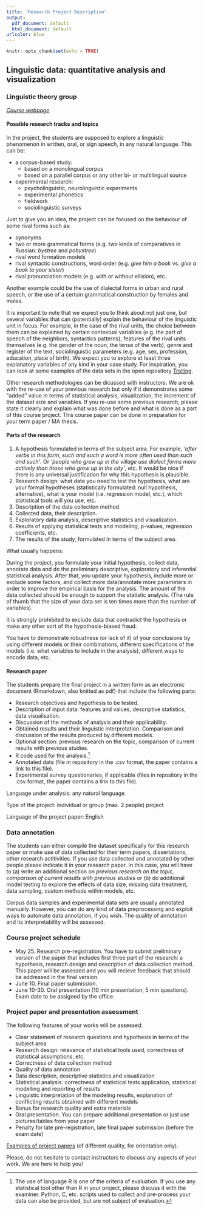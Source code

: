```yaml
---
title: 'Research Project Description'
output:
  pdf_document: default
  html_document: default
urlcolor: blue
---
```


```r
knitr::opts_chunk$set(echo = TRUE)
```

## Linguistic data: quantitative analysis and visualization
### Linguistic theory group

_[Course webpage](http://math-info.hse.ru/s19/n)_

#### Possible research tracks and topics

In the project, the students are supposed to explore a linguistic phenomenon in written, oral, or sign speech, in any natural language. This can be:  

- a corpus-based study:
    - based on a monolingual corpus
    - based on a parallel corpus or any other bi- or multilingual source
- experimental research:
    - psycholinguistic, neurolinguistic experiments
    - experimental phonetics
    - fieldwork
    - sociolinguistic surveys

Just to give you an idea, the project can be focused on the behaviour of some rival forms such as: 

- synonyms
- two or more grammatical forms (e.g. two kinds of comparatives in Russian: _bystree_ and _pobystree_)
- rival word formation models
- rival syntactic constructions, word order (e.g. _give him a book_ vs. _give a book to your sister_)
- rival pronunciation models (e.g. with or without ellision), etc.

Another example could be the use of dialectal forms in urban and rural speech, or the use of a certain grammatical construction by females and males.    

It is important to note that we expect you to think about not just one, but several variables that can (potentially) explain the behaviour of the linguistic unit in focus. For example, in the case of the rival units, the choice between them can be explained by certain contextual variables (e.g. the part of speech of the neighbors, syntactics patterns), features of the rival units themselves (e.g. the gender of the noun, the tense of the verb), genre and register of the text, sociolinguistic parameters (e.g. age, sex, profession, education, place of birth). We expect you to explore at least three explanatory variables of any kind in your case study. For inspiration, you can look at some examples of the data sets in the open repository [Trolling](https://opendata.uit.no/dataverse/trolling). 

Other research methodologies can be dicussed with instructors. We are ok with the re-use of your previous research but only if it demonstrates some "added" value in terms of statistical analysis, visualization, the increment of the dataset size and variables. If you re-use some previous research, please state it clearly and explain what was done before and what is done as a part of this course project. This course paper can be done in preparation for your term paper / MA thesis.

#### Parts of the research

1. A hypothesis formulated in terms of the subject area. For example, *‘after verbs in this form, such and such a word is more often used than such and such’*. Or *‘people who grew up in the village use dialect forms more actively than those who grew up in the city’*, etc. It would be nice if there is any universal justification for why this hypothesis is plausible.
2. Research design: what data you need to test the hypothesis, what are your formal hypotheses (statistically formulated: null hypothesis, alternative), what is your model (i.e. regression model, etc.), which statistical tools will you use, etc.
3. Description of the data collection method.
4. Collected data, their description.
5. Exploratory data analysis, descriptive statistics and visualization.
6. Results of applying statistical tests and modeling, p-values, regression coefficients, etc.
7. The results of the study, formulated in terms of the subject area.

What usually happens:

During the project, you formulate your initial hypothesis, collect data, annotate data and do the preliminary descriptive, exploratory and inferential statistical analysis. After that, you update your hypothesis, include more or exclude some factors, and collect more data/annotate more parameters in order to improve the empirical basis for the analysis. The amount of the data collected should be enough to support the statistic analysis. (The rule of thumb that the size of your data set is ten times more than the number of variables).

It is strongly prohibited to exclude data that contradict the hypothesis or make any other sort of the hypothesis-biased fraud.

You have to demonstrate robustness (or lack of it) of your conclusions by using different models or their combinations, different specifications of the models (i.e. what variables to include in the analysis), different ways to encode data, etc.

#### Research paper  
The students prepare the final project in a written form as an electronic
 document (Rmarkdown, also knitted as pdf) that include the following parts: 

- Research objectives and hypothesis to be tested.
- Description of input data: features and values, descriptive statistics, data visualisation.
- Discussion of the methods of analysis and their applicability.
- Obtained results and their linguistic interpretation. Comparison and discussion of the    results produced by different models.
- Optional section: previous research on the topic, comparison of current results with previous studies.
- R code used for the analysis.[^2]
- Annotated data (file in repository in the .csv format, the paper contains a link to this file).
- Experimental survey questionaries, if applicable (files in repository in the .csv format, the paper contains a link to this file). 

Language under analysis: any natural language  

Type of the project: individual or group (max. 2 people) project  

Language of the project paper: English  

### Data annotation  
The students can either compile the dataset specifically for this research paper or make use of data collected for their term papers, dissertations, other research actitivities. If you use data collected and annotated by other people please indicate it in your research paper. In this case, you will have to (a) write an additional section on *previous research on the topic, comparison of current results with previous studies* or (b) do additional model testing to explore the effects of data size, missing data treatment, data sampling, custom methods within models, etc.

Corpus data samples and experimental data sets are usually annotated manually. However, you can do any kind of data preprocessing and exploit ways to automate data annotation, if you wish. The quality of annotation and its interpretability will be assessed.  

### Course project schedule

* May 25. Research pre-registration. You have to submit preliminary version of the paper that includes first three part of the research: a hypothesis, research design and description of data collection method. This paper will be assessed and you will recieve feedback that should be addressed in the final version.
* June 10. Final paper submission.
* June 10-30. Oral presentation (10 min presentation, 5 min questions). Exam date to be assigned by the office.

### Project paper and presentation assessment 
The following features of your works will be assessed:

* Clear statement of research questions and hypothesis in terms of the subject area
* Research design: relevance of statistical tools used, correctness of statistical assumptions, etc.
* Correctness of data collection method
* Quality of data annotation
* Data description, descriptive statistics and visualization
* Statistical analysis: correctness of statistical tests application, statistical modelling and reporting of results
* Linguistic interpretation of the modeling results, explanation of conflicting results obtained with different models
* Bonus for research quality and extra materials
* Oral presentation. You can prepare additional presentation or just use pictures/tables from your paper
* Penalty for late pre-registration, late final paper submission (before the exam date)

[Examples of project papers](https://agricolamz.github.io/2018-MAG_R_course/projects-previous-case-studies.html) (of different quality, for orientation only).

Please, do not hesitate to contact instructors to discuss any aspects of your work. We are here to help you!

[^2]: The use of language R is one of the criteria of evaluation. If you use any statistical tool other than R in your project, please discuss it with the examiner. Python, C, etc. scripts used to collect and pre-process your data can also be provided, but are not subject of evaluation.  
 
